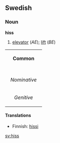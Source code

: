 ==Swedish==
===Noun===
'''hiss'''

#[[elevator]] (''AE''); [[lift]] (''BE'')

{| border=1 cellspacing=0
| bgcolor="#FFFFF0" colspan=5 align=center | '''Common'''
|-
|- bgcolor="#FFFFF0" align=center
! rowspan=2 | 
| colspan=2 width=105| Singular 
| colspan=2 | Plural
|- bgcolor="#FFFFF0" align=center
| width=105 | ''Indefinite'' 
| width=105 | ''Definite'' 
| width=105 |  ''Indefinite'' 
|  width=105 | ''Definite''
|- align=center
| width=105 bgcolor="#FFFFF0" | ''Nominative'' 
| [[hiss]]
| [[hissen]]
| [[hissar]]
| [[hissarna]]
|- align=center
| width=105 bgcolor="#FFFFF0" | ''Genitive'' 
| [[hiss]]
| [[hissens]]
| [[hissars]]
| [[hissarnas]]
|}

====Translations====
*Finnish: [[hissi]]

[[sv:hiss]]